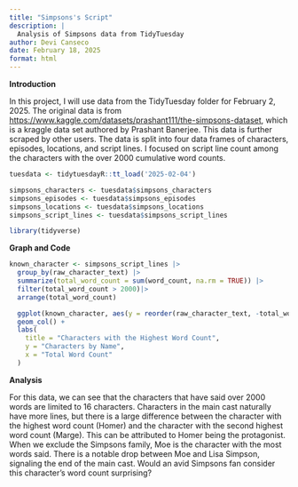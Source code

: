 ```yaml
---
title: "Simpsons's Script"
description: |
  Analysis of Simpsons data from TidyTuesday
author: Devi Canseco
date: February 18, 2025
format: html
---
```


**Introduction**

In this project, I will use data from the TidyTuesday folder for February 2, 2025. The original data is from <https://www.kaggle.com/datasets/prashant111/the-simpsons-dataset>, which is a kraggle data set authored by Prashant Banerjee. This data is further scraped by other users. The data is split into four data frames of characters, episodes, locations, and script lines. I focused on script line count among the characters with the over 2000 cumulative word counts.

```r

tuesdata <- tidytuesdayR::tt_load('2025-02-04')

simpsons_characters <- tuesdata$simpsons_characters
simpsons_episodes <- tuesdata$simpsons_episodes
simpsons_locations <- tuesdata$simpsons_locations
simpsons_script_lines <- tuesdata$simpsons_script_lines

library(tidyverse)
```

**Graph and Code**

```r
known_character <- simpsons_script_lines |>
  group_by(raw_character_text) |>
  summarize(total_word_count = sum(word_count, na.rm = TRUE)) |>
  filter(total_word_count > 2000)|>
  arrange(total_word_count)

```

```r
  ggplot(known_character, aes(y = reorder(raw_character_text, -total_word_count), x = total_word_count)) +
  geom_col() +
  labs(
    title = "Characters with the Highest Word Count",
    y = "Characters by Name",
    x = "Total Word Count"
  )

```

**Analysis**

For this data, we can see that the characters that have said over 2000 words are limited to 16 characters. Characters in the main cast naturally have more lines, but there is a large difference between the character with the highest word count (Homer) and the character with the second highest word count (Marge). This can be attributed to Homer being the protagonist. When we exclude the Simpsons family, Moe is the character with the most words said. There is a notable drop between Moe and Lisa Simpson, signaling the end of the main cast. Would an avid Simpsons fan consider this character's word count surprising?
